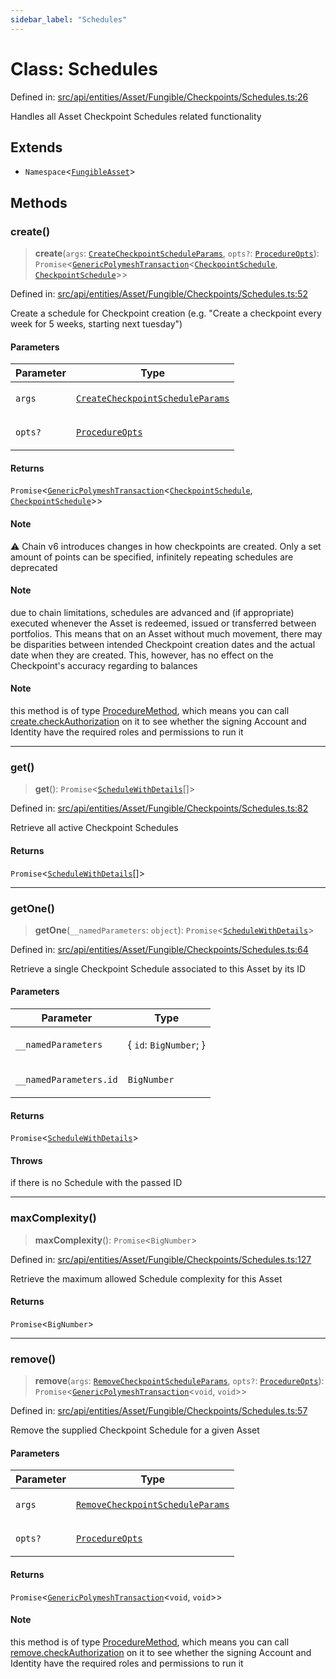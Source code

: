 ```yaml
---
sidebar_label: "Schedules"
---
```


# Class: Schedules

Defined in: [src/api/entities/Asset/Fungible/Checkpoints/Schedules.ts:26](https://github.com/PolymeshAssociation/polymesh-sdk/blob/bee6a2fe7a8ce5db42a6982e793782182cde2153/src/api/entities/Asset/Fungible/Checkpoints/Schedules.ts#L26)

Handles all Asset Checkpoint Schedules related functionality

## Extends

- `Namespace`\<[`FungibleAsset`](../../../classes/FungibleAsset.mdx)\>

## Methods

### create()

> **create**(`args`: [`CreateCheckpointScheduleParams`](../../../../../../procedures/types/interfaces/CreateCheckpointScheduleParams.mdx), `opts?`: [`ProcedureOpts`](../../../../../../procedures/types/interfaces/ProcedureOpts.mdx)): `Promise`\<[`GenericPolymeshTransaction`](../../../../../../procedures/types/type-aliases/GenericPolymeshTransaction.mdx)\<[`CheckpointSchedule`](../../../../../CheckpointSchedule/classes/CheckpointSchedule.mdx), [`CheckpointSchedule`](../../../../../CheckpointSchedule/classes/CheckpointSchedule.mdx)\>\>

Defined in: [src/api/entities/Asset/Fungible/Checkpoints/Schedules.ts:52](https://github.com/PolymeshAssociation/polymesh-sdk/blob/bee6a2fe7a8ce5db42a6982e793782182cde2153/src/api/entities/Asset/Fungible/Checkpoints/Schedules.ts#L52)

Create a schedule for Checkpoint creation (e.g. "Create a checkpoint every week for 5 weeks, starting next tuesday")

#### Parameters

<table>
<thead>
<tr>
<th>Parameter</th>
<th>Type</th>
</tr>
</thead>
<tbody>
<tr>
<td>

`args`

</td>
<td>

[`CreateCheckpointScheduleParams`](../../../../../../procedures/types/interfaces/CreateCheckpointScheduleParams.mdx)

</td>
</tr>
<tr>
<td>

`opts?`

</td>
<td>

[`ProcedureOpts`](../../../../../../procedures/types/interfaces/ProcedureOpts.mdx)

</td>
</tr>
</tbody>
</table>

#### Returns

`Promise`\<[`GenericPolymeshTransaction`](../../../../../../procedures/types/type-aliases/GenericPolymeshTransaction.mdx)\<[`CheckpointSchedule`](../../../../../CheckpointSchedule/classes/CheckpointSchedule.mdx), [`CheckpointSchedule`](../../../../../CheckpointSchedule/classes/CheckpointSchedule.mdx)\>\>

#### Note

⚠️ Chain v6 introduces changes in how checkpoints are created. Only a set amount of points can be specified, infinitely repeating schedules are deprecated

#### Note

due to chain limitations, schedules are advanced and (if appropriate) executed whenever the Asset is
  redeemed, issued or transferred between portfolios. This means that on an Asset without much movement, there may be disparities between intended Checkpoint creation dates
  and the actual date when they are created. This, however, has no effect on the Checkpoint's accuracy regarding to balances

#### Note

this method is of type [ProcedureMethod](../../../../../../procedures/types/interfaces/ProcedureMethod.mdx), which means you can call [create.checkAuthorization](../../../../../../procedures/types/interfaces/ProcedureMethod.mdx#checkauthorization) on it to see whether the signing Account and Identity have the required roles and permissions to run it

***

### get()

> **get**(): `Promise`\<[`ScheduleWithDetails`](../../../../../types/interfaces/ScheduleWithDetails.mdx)[]\>

Defined in: [src/api/entities/Asset/Fungible/Checkpoints/Schedules.ts:82](https://github.com/PolymeshAssociation/polymesh-sdk/blob/bee6a2fe7a8ce5db42a6982e793782182cde2153/src/api/entities/Asset/Fungible/Checkpoints/Schedules.ts#L82)

Retrieve all active Checkpoint Schedules

#### Returns

`Promise`\<[`ScheduleWithDetails`](../../../../../types/interfaces/ScheduleWithDetails.mdx)[]\>

***

### getOne()

> **getOne**(`__namedParameters`: `object`): `Promise`\<[`ScheduleWithDetails`](../../../../../types/interfaces/ScheduleWithDetails.mdx)\>

Defined in: [src/api/entities/Asset/Fungible/Checkpoints/Schedules.ts:64](https://github.com/PolymeshAssociation/polymesh-sdk/blob/bee6a2fe7a8ce5db42a6982e793782182cde2153/src/api/entities/Asset/Fungible/Checkpoints/Schedules.ts#L64)

Retrieve a single Checkpoint Schedule associated to this Asset by its ID

#### Parameters

<table>
<thead>
<tr>
<th>Parameter</th>
<th>Type</th>
</tr>
</thead>
<tbody>
<tr>
<td>

`__namedParameters`

</td>
<td>

\{ `id`: `BigNumber`; \}

</td>
</tr>
<tr>
<td>

`__namedParameters.id`

</td>
<td>

`BigNumber`

</td>
</tr>
</tbody>
</table>

#### Returns

`Promise`\<[`ScheduleWithDetails`](../../../../../types/interfaces/ScheduleWithDetails.mdx)\>

#### Throws

if there is no Schedule with the passed ID

***

### maxComplexity()

> **maxComplexity**(): `Promise`\<`BigNumber`\>

Defined in: [src/api/entities/Asset/Fungible/Checkpoints/Schedules.ts:127](https://github.com/PolymeshAssociation/polymesh-sdk/blob/bee6a2fe7a8ce5db42a6982e793782182cde2153/src/api/entities/Asset/Fungible/Checkpoints/Schedules.ts#L127)

Retrieve the maximum allowed Schedule complexity for this Asset

#### Returns

`Promise`\<`BigNumber`\>

***

### remove()

> **remove**(`args`: [`RemoveCheckpointScheduleParams`](../../../../../../procedures/types/interfaces/RemoveCheckpointScheduleParams.mdx), `opts?`: [`ProcedureOpts`](../../../../../../procedures/types/interfaces/ProcedureOpts.mdx)): `Promise`\<[`GenericPolymeshTransaction`](../../../../../../procedures/types/type-aliases/GenericPolymeshTransaction.mdx)\<`void`, `void`\>\>

Defined in: [src/api/entities/Asset/Fungible/Checkpoints/Schedules.ts:57](https://github.com/PolymeshAssociation/polymesh-sdk/blob/bee6a2fe7a8ce5db42a6982e793782182cde2153/src/api/entities/Asset/Fungible/Checkpoints/Schedules.ts#L57)

Remove the supplied Checkpoint Schedule for a given Asset

#### Parameters

<table>
<thead>
<tr>
<th>Parameter</th>
<th>Type</th>
</tr>
</thead>
<tbody>
<tr>
<td>

`args`

</td>
<td>

[`RemoveCheckpointScheduleParams`](../../../../../../procedures/types/interfaces/RemoveCheckpointScheduleParams.mdx)

</td>
</tr>
<tr>
<td>

`opts?`

</td>
<td>

[`ProcedureOpts`](../../../../../../procedures/types/interfaces/ProcedureOpts.mdx)

</td>
</tr>
</tbody>
</table>

#### Returns

`Promise`\<[`GenericPolymeshTransaction`](../../../../../../procedures/types/type-aliases/GenericPolymeshTransaction.mdx)\<`void`, `void`\>\>

#### Note

this method is of type [ProcedureMethod](../../../../../../procedures/types/interfaces/ProcedureMethod.mdx), which means you can call [remove.checkAuthorization](../../../../../../procedures/types/interfaces/ProcedureMethod.mdx#checkauthorization) on it to see whether the signing Account and Identity have the required roles and permissions to run it
